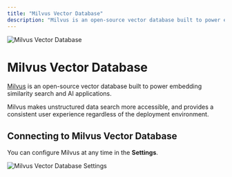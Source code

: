 ```yaml
---
title: "Milvus Vector Database"
description: "Milvus is an open-source vector database built to power embedding similarity search and AI applications."
---
```



<Image
  src="/images/anythingllm-setup/vector-database-configuration/local/milvus/thumbnail.png" 
  height={1080} 
  width={1920} 
  quality={100}
  alt="Milvus Vector Database"
/>


# Milvus Vector Database

[Milvus](https://github.com/milvus-io/milvus) is an open-source vector database built to power embedding similarity search and AI applications. 

Milvus makes unstructured data search more accessible, and provides a consistent user experience regardless of the deployment environment.


## Connecting to Milvus Vector Database

You can configure Milvus at any time in the **Settings**.

<Image
  src="/images/anythingllm-setup/vector-database-configuration/local/milvus/milvus-vectordb.png" 
  height={1080} 
  width={1920} 
  quality={100}
  alt="Milvus Vector Database Settings"
/>